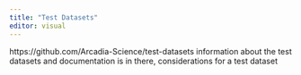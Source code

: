 ```yaml
---
title: "Test Datasets"
editor: visual
---
```


https://github.com/Arcadia-Science/test-datasets
information about the test datasets and documentation is in there, considerations for a test dataset

